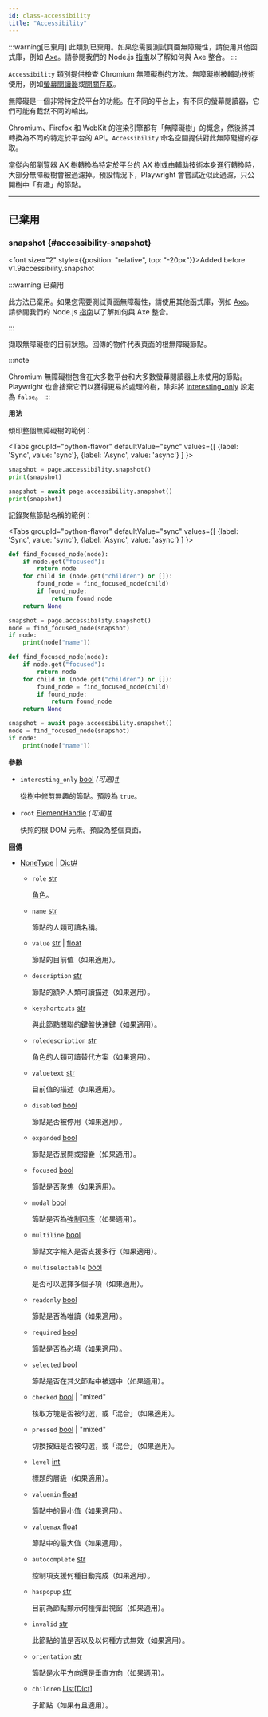 ```yaml
---
id: class-accessibility
title: "Accessibility"
---
```



:::warning[已棄用]
此類別已棄用。如果您需要測試頁面無障礙性，請使用其他函式庫，例如 [Axe](https://www.deque.com/axe/)。請參閱我們的 Node.js [指南](https://playwright.dev/docs/accessibility-testing)以了解如何與 Axe 整合。
:::


`Accessibility` 類別提供檢查 Chromium 無障礙樹的方法。無障礙樹被輔助技術使用，例如[螢幕閱讀器](https://en.wikipedia.org/wiki/Screen_reader)或[開關存取](https://en.wikipedia.org/wiki/Switch_access)。

無障礙是一個非常特定於平台的功能。在不同的平台上，有不同的螢幕閱讀器，它們可能有截然不同的輸出。

Chromium、Firefox 和 WebKit 的渲染引擎都有「無障礙樹」的概念，然後將其轉換為不同的特定於平台的 API。`Accessibility` 命名空間提供對此無障礙樹的存取。

當從內部瀏覽器 AX 樹轉換為特定於平台的 AX 樹或由輔助技術本身進行轉換時，大部分無障礙樹會被過濾掉。預設情況下，Playwright 會嘗試近似此過濾，只公開樹中「有趣」的節點。


---

## 已棄用

### snapshot {#accessibility-snapshot}

<font size="2" style={{position: "relative", top: "-20px"}}>Added before v1.9</font><x-search>accessibility.snapshot</x-search>

:::warning 已棄用

此方法已棄用。如果您需要測試頁面無障礙性，請使用其他函式庫，例如 [Axe](https://www.deque.com/axe/)。請參閱我們的 Node.js [指南](https://playwright.dev/docs/accessibility-testing)以了解如何與 Axe 整合。

:::


擷取無障礙樹的目前狀態。回傳的物件代表頁面的根無障礙節點。

:::note

Chromium 無障礙樹包含在大多數平台和大多數螢幕閱讀器上未使用的節點。Playwright 也會捨棄它們以獲得更易於處理的樹，除非將 [interesting_only](/api/class-accessibility.mdx#accessibility-snapshot-option-interesting-only) 設定為 `false`。
:::

**用法**

傾印整個無障礙樹的範例：

<Tabs
  groupId="python-flavor"
  defaultValue="sync"
  values={[
    {label: 'Sync', value: 'sync'},
    {label: 'Async', value: 'async'}
  ]
}>
<TabItem value="sync">

```py
snapshot = page.accessibility.snapshot()
print(snapshot)
```

</TabItem>
<TabItem value="async">

```py
snapshot = await page.accessibility.snapshot()
print(snapshot)
```

</TabItem>
</Tabs>

記錄聚焦節點名稱的範例：

<Tabs
  groupId="python-flavor"
  defaultValue="sync"
  values={[
    {label: 'Sync', value: 'sync'},
    {label: 'Async', value: 'async'}
  ]
}>
<TabItem value="sync">

```py
def find_focused_node(node):
    if node.get("focused"):
        return node
    for child in (node.get("children") or []):
        found_node = find_focused_node(child)
        if found_node:
            return found_node
    return None

snapshot = page.accessibility.snapshot()
node = find_focused_node(snapshot)
if node:
    print(node["name"])
```

</TabItem>
<TabItem value="async">

```py
def find_focused_node(node):
    if node.get("focused"):
        return node
    for child in (node.get("children") or []):
        found_node = find_focused_node(child)
        if found_node:
            return found_node
    return None

snapshot = await page.accessibility.snapshot()
node = find_focused_node(snapshot)
if node:
    print(node["name"])
```

</TabItem>
</Tabs>

**參數**
- `interesting_only` [bool] *(可選)*<a aria-hidden="true" tabIndex="-1" class="list-anchor-link" id="accessibility-snapshot-option-interesting-only"/><a href="#accessibility-snapshot-option-interesting-only" class="list-anchor">#</a>
  
  從樹中修剪無趣的節點。預設為 `true`。
- `root` [ElementHandle] *(可選)*<a aria-hidden="true" tabIndex="-1" class="list-anchor-link" id="accessibility-snapshot-option-root"/><a href="#accessibility-snapshot-option-root" class="list-anchor">#</a>
  
  快照的根 DOM 元素。預設為整個頁面。

**回傳**
- [NoneType] | [Dict]<a aria-hidden="true" tabIndex="-1" class="list-anchor-link" id="accessibility-snapshot-return"/><a href="#accessibility-snapshot-return" class="list-anchor">#</a>
  - `role` [str]
    
    [角色](https://www.w3.org/TR/wai-aria/#usage)。
  - `name` [str]
    
    節點的人類可讀名稱。
  - `value` [str] | [float]
    
    節點的目前值（如果適用）。
  - `description` [str]
    
    節點的額外人類可讀描述（如果適用）。
  - `keyshortcuts` [str]
    
    與此節點關聯的鍵盤快速鍵（如果適用）。
  - `roledescription` [str]
    
    角色的人類可讀替代方案（如果適用）。
  - `valuetext` [str]
    
    目前值的描述（如果適用）。
  - `disabled` [bool]
    
    節點是否被停用（如果適用）。
  - `expanded` [bool]
    
    節點是否展開或摺疊（如果適用）。
  - `focused` [bool]
    
    節點是否聚焦（如果適用）。
  - `modal` [bool]
    
    節點是否為[強制回應](https://en.wikipedia.org/wiki/Modal_window)（如果適用）。
  - `multiline` [bool]
    
    節點文字輸入是否支援多行（如果適用）。
  - `multiselectable` [bool]
    
    是否可以選擇多個子項（如果適用）。
  - `readonly` [bool]
    
    節點是否為唯讀（如果適用）。
  - `required` [bool]
    
    節點是否為必填（如果適用）。
  - `selected` [bool]
    
    節點是否在其父節點中被選中（如果適用）。
  - `checked` [bool] | "mixed"
    
    核取方塊是否被勾選，或「混合」（如果適用）。
  - `pressed` [bool] | "mixed"
    
    切換按鈕是否被勾選，或「混合」（如果適用）。
  - `level` [int]
    
    標題的層級（如果適用）。
  - `valuemin` [float]
    
    節點中的最小值（如果適用）。
  - `valuemax` [float]
    
    節點中的最大值（如果適用）。
  - `autocomplete` [str]
    
    控制項支援何種自動完成（如果適用）。
  - `haspopup` [str]
    
    目前為節點顯示何種彈出視窗（如果適用）。
  - `invalid` [str]
    
    此節點的值是否以及以何種方式無效（如果適用）。
  - `orientation` [str]
    
    節點是水平方向還是垂直方向（如果適用）。
  - `children` [List]\[[Dict]\]
    
    子節點（如果有且適用）。


[Accessibility]: /api/class-accessibility.mdx "Accessibility"
[APIRequest]: /api/class-apirequest.mdx "APIRequest"
[APIRequestContext]: /api/class-apirequestcontext.mdx "APIRequestContext"
[APIResponse]: /api/class-apiresponse.mdx "APIResponse"
[APIResponseAssertions]: /api/class-apiresponseassertions.mdx "APIResponseAssertions"
[Browser]: /api/class-browser.mdx "Browser"
[BrowserContext]: /api/class-browsercontext.mdx "BrowserContext"
[BrowserType]: /api/class-browsertype.mdx "BrowserType"
[CDPSession]: /api/class-cdpsession.mdx "CDPSession"
[Clock]: /api/class-clock.mdx "Clock"
[ConsoleMessage]: /api/class-consolemessage.mdx "ConsoleMessage"
[Dialog]: /api/class-dialog.mdx "Dialog"
[Download]: /api/class-download.mdx "Download"
[ElementHandle]: /api/class-elementhandle.mdx "ElementHandle"
[Error]: /api/class-error.mdx "Error"
[FileChooser]: /api/class-filechooser.mdx "FileChooser"
[Frame]: /api/class-frame.mdx "Frame"
[FrameLocator]: /api/class-framelocator.mdx "FrameLocator"
[JSHandle]: /api/class-jshandle.mdx "JSHandle"
[Keyboard]: /api/class-keyboard.mdx "Keyboard"
[Locator]: /api/class-locator.mdx "Locator"
[LocatorAssertions]: /api/class-locatorassertions.mdx "LocatorAssertions"
[Mouse]: /api/class-mouse.mdx "Mouse"
[Page]: /api/class-page.mdx "Page"
[PageAssertions]: /api/class-pageassertions.mdx "PageAssertions"
[Playwright]: /api/class-playwright.mdx "Playwright"
[Request]: /api/class-request.mdx "Request"
[Response]: /api/class-response.mdx "Response"
[Route]: /api/class-route.mdx "Route"
[Selectors]: /api/class-selectors.mdx "Selectors"
[TimeoutError]: /api/class-timeouterror.mdx "TimeoutError"
[Touchscreen]: /api/class-touchscreen.mdx "Touchscreen"
[Tracing]: /api/class-tracing.mdx "Tracing"
[Video]: /api/class-video.mdx "Video"
[WebError]: /api/class-weberror.mdx "WebError"
[WebSocket]: /api/class-websocket.mdx "WebSocket"
[WebSocketRoute]: /api/class-websocketroute.mdx "WebSocketRoute"
[Worker]: /api/class-worker.mdx "Worker"
[Element]: https://developer.mozilla.org/en-US/docs/Web/API/element "Element"
[EvaluationArgument]: /evaluating.mdx#evaluation-argument "EvaluationArgument"
[Promise]: https://developer.mozilla.org/en-US/docs/Web/JavaScript/Reference/Global_Objects/Promise "Promise"
[iterator]: https://developer.mozilla.org/en-US/docs/Web/JavaScript/Reference/Iteration_protocols "Iterator"
[origin]: https://developer.mozilla.org/en-US/docs/Glossary/Origin "Origin"
[selector]: https://developer.mozilla.org/en-US/docs/Web/CSS/CSS_Selectors "selector"
[Serializable]: https://developer.mozilla.org/en-US/docs/Web/JavaScript/Reference/Global_Objects/JSON/stringify#Description "Serializable"
[UIEvent.detail]: https://developer.mozilla.org/en-US/docs/Web/API/UIEvent/detail "UIEvent.detail"
[UnixTime]: https://en.wikipedia.org/wiki/Unix_time "Unix Time"
[xpath]: https://developer.mozilla.org/en-US/docs/Web/XPath "xpath"

[Any]: https://docs.python.org/3/library/typing.html#typing.Any "Any"
[bool]: https://docs.python.org/3/library/stdtypes.html "bool"
[bytes]: https://docs.python.org/3/library/stdtypes.html#bytes "bytes"
[Callable]: https://docs.python.org/3/library/typing.html#typing.Callable "Callable"
[EventContextManager]: https://docs.python.org/3/reference/datamodel.html#context-managers "Event context manager"
[EventEmitter]: https://pyee.readthedocs.io/en/latest/#pyee.BaseEventEmitter "EventEmitter"
[Exception]: https://docs.python.org/3/library/exceptions.html#Exception "Exception"
[Dict]: https://docs.python.org/3/library/typing.html#typing.Dict "Dict"
[float]: https://docs.python.org/3/library/stdtypes.html#numeric-types-int-float-complex "float"
[int]: https://docs.python.org/3/library/stdtypes.html#numeric-types-int-float-complex "int"
[List]: https://docs.python.org/3/library/typing.html#typing.List "List"
[NoneType]: https://docs.python.org/3/library/constants.html#None "None"
[Pattern]: https://docs.python.org/3/library/re.html "Pattern"
[URL]: https://en.wikipedia.org/wiki/URL "URL"
[pathlib.Path]: https://realpython.com/python-pathlib/ "pathlib.Path"
[str]: https://docs.python.org/3/library/stdtypes.html#text-sequence-type-str "str"
[Union]: https://docs.python.org/3/library/typing.html#typing.Union "Union"
[datetime]: https://docs.python.org/3/library/datetime.html#datetime.datetime "datetime"

[all available image tags]: https://mcr.microsoft.com/en-us/product/playwright/python/about "all available image tags"
[Microsoft Artifact Registry]: https://mcr.microsoft.com/en-us/product/playwright/python/about "Microsoft Artifact Registry"
[Dockerfile.noble]: https://github.com/microsoft/playwright-python/blob/main/utils/docker/Dockerfile.noble "Dockerfile.noble"

